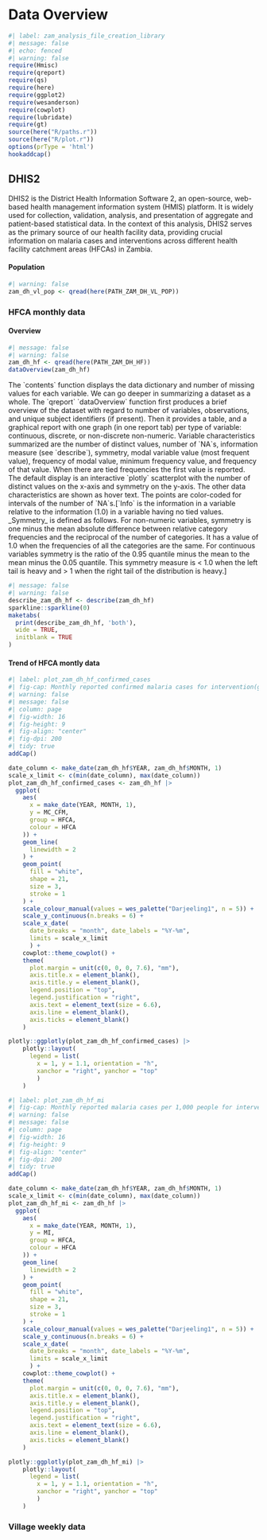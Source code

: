 # Data Overview

```r
#| label: zam_analysis_file_creation_library
#| message: false
#| echo: fenced
#| warning: false
require(Hmisc)
require(qreport)
require(qs)
require(here)
require(ggplot2)
require(wesanderson)
require(cowplot)
require(lubridate)
require(gt)
source(here("R/paths.r"))
source(here("R/plot.r"))
options(prType = 'html')
hookaddcap()
```

## DHIS2

DHIS2 is the District Health Information Software 2, an open-source, web-based health management information system (HMIS) platform. It is widely used for collection, validation, analysis, and presentation of aggregate and patient-based statistical data. In the context of this analysis, DHIS2 serves as the primary source of our health facility data, providing crucial information on malaria cases and interventions across different health facility catchment areas (HFCAs) in Zambia.

#### Population

```r
#| warning: false
zam_dh_vl_pop <- qread(here(PATH_ZAM_DH_VL_POP)) 
```

### HFCA monthly data

#### Overview
```r
#| message: false
#| warning: false
zam_dh_hf <- qread(here(PATH_ZAM_DH_HF))
dataOverview(zam_dh_hf)
```

::: margin-overview
The \`contents\` function displays the data dictionary and number of missing values for each variable. We can go deeper in summarizing a dataset as a whole. The \`qreport\` \`dataOverview\` function first produces a brief overview of the dataset with regard to number of variables, observations, and unique subject identifiers (if present). Then it provides a table, and a graphical report with one graph (in one report tab) per type of variable: continuous, discrete, or non-discrete non-numeric. Variable characteristics summarized are the number of distinct values, number of \`NA\`s, information measure (see \`describe\`), symmetry, modal variable value (most frequent value), frequency of modal value, minimum frequency value, and frequency of that value. When there are tied frequencies the first value is reported. The default display is an interactive \`plotly\` scatterplot with the number of distinct values on the x-axis and symmetry on the y-axis. The other data characteristics are shown as hover text. The points are color-coded for intervals of the number of \`NA\`s.\[\`Info\` is the information in a variable relative to the information (1.0) in a variable having no tied values. \_Symmetry\_ is defined as follows. For non-numeric variables, symmetry is one minus the mean absolute difference between relative category frequencies and the reciprocal of the number of categories. It has a value of 1.0 when the frequencies of all the categories are the same. For continuous variables symmetry is the ratio of the 0.95 quantile minus the mean to the mean minus the 0.05 quantile. This symmetry measure is \< 1.0 when the left tail is heavy and \> 1 when the right tail of the distribution is heavy.\]
:::

```r
#| message: false
#| warning: false
describe_zam_dh_hf <- describe(zam_dh_hf)
sparkline::sparkline(0)
maketabs(
  print(describe_zam_dh_hf, 'both'),
  wide = TRUE,
  initblank = TRUE
)
```

#### Trend of HFCA montly data

```r
#| label: plot_zam_dh_hf_confirmed_cases
#| fig-cap: Monthly reported confirmed malaria cases for intervention(green, Kankumba HFCA) and control(red, Lukwipa HFCA) group of 1,7 mCTRC project, Zambia, 2022 - 2023
#| warning: false
#| message: false
#| column: page
#| fig-width: 16
#| fig-height: 9
#| fig-align: "center"
#| fig-dpi: 200
#| tidy: true
addCap()

date_column <- make_date(zam_dh_hf$YEAR, zam_dh_hf$MONTH, 1)
scale_x_limit <- c(min(date_column), max(date_column))
plot_zam_dh_hf_confirmed_cases <- zam_dh_hf |>
  ggplot(
    aes(
      x = make_date(YEAR, MONTH, 1),
      y = MC_CFM,
      group = HFCA,
      colour = HFCA
    )) +
    geom_line(
      linewidth = 2
    ) +
    geom_point(
      fill = "white",
      shape = 21,
      size = 3,
      stroke = 1
    ) +
    scale_colour_manual(values = wes_palette("Darjeeling1", n = 5)) + 
    scale_y_continuous(n.breaks = 6) +
    scale_x_date(
      date_breaks = "month", date_labels = "%Y-%m",
      limits = scale_x_limit
      ) +
    cowplot::theme_cowplot() +
    theme(
      plot.margin = unit(c(0, 0, 0, 7.6), "mm"),
      axis.title.x = element_blank(),
      axis.title.y = element_blank(),
      legend.position = "top",
      legend.justification = "right",
      axis.text = element_text(size = 6.6),
      axis.line = element_blank(),
      axis.ticks = element_blank()
    )

plotly::ggplotly(plot_zam_dh_hf_confirmed_cases) |>
    plotly::layout(
      legend = list(
        x = 1, y = 1.1, orientation = "h",
        xanchor = "right", yanchor = "top"
        )
    )
```

```r
#| label: plot_zam_dh_hf_mi
#| fig-cap: Monthly reported malaria cases per 1,000 people for intervention(green, Kankumba HFCA) and control(red, Lukwipa HFCA) group of 1,7 mCTRC project, Zambia, 2022 - 2023
#| warning: false
#| message: false
#| column: page
#| fig-width: 16
#| fig-height: 9
#| fig-align: "center"
#| fig-dpi: 200
#| tidy: true
addCap()

date_column <- make_date(zam_dh_hf$YEAR, zam_dh_hf$MONTH, 1)
scale_x_limit <- c(min(date_column), max(date_column))
plot_zam_dh_hf_mi <- zam_dh_hf |>
  ggplot(
    aes(
      x = make_date(YEAR, MONTH, 1),
      y = MI,
      group = HFCA,
      colour = HFCA
    )) +
    geom_line(
      linewidth = 2
    ) +
    geom_point(
      fill = "white",
      shape = 21,
      size = 3,
      stroke = 1
    ) +
    scale_colour_manual(values = wes_palette("Darjeeling1", n = 5)) + 
    scale_y_continuous(n.breaks = 6) +
    scale_x_date(
      date_breaks = "month", date_labels = "%Y-%m",
      limits = scale_x_limit
      ) +
    cowplot::theme_cowplot() +
    theme(
      plot.margin = unit(c(0, 0, 0, 7.6), "mm"),
      axis.title.x = element_blank(),
      axis.title.y = element_blank(),
      legend.position = "top",
      legend.justification = "right",
      axis.text = element_text(size = 6.6),
      axis.line = element_blank(),
      axis.ticks = element_blank()
    )

plotly::ggplotly(plot_zam_dh_hf_mi) |>
    plotly::layout(
      legend = list(
        x = 1, y = 1.1, orientation = "h",
        xanchor = "right", yanchor = "top"
        )
    )
```

### Village weekly data

